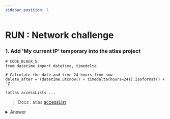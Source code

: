 ```yaml
---
sidebar_position: 1
---
```



# RUN : Network challenge 

### 1. Add 'My current IP' temporary into the atlas project

```
# CODE_BLOCK_5
from datetime import datetime, timedelta

# Calculate the date and time 24 hours from now
delete_after = (datetime.utcnow() + timedelta(hours=24)).isoformat() + 'Z'

!atlas accessLists ...
```

> Docs : atlas [accessList](https://www.mongodb.com/docs/atlas/cli/current/command/atlas-accessLists/#std-label-atlas-accessLists)

<details>
    <summary> Answer </summary>
    ```
    from datetime import datetime, timedelta

# Calculate the date and time 24 hours from now
delete_after = (datetime.utcnow() + timedelta(hours=24)).isoformat() + 'Z'



!atlas accessLists create --currentIp --projectId {project_id} --deleteAfter "{delete_after}"
```
</details>

### 2. Check that 'My current IP' was added:
```
# CODE_BLOCK_6
!atlas accessLists list --output json --projectId {project_id}
```

## Next Steps

Start the chapter on [Authentication](./authentication) for database user management.
